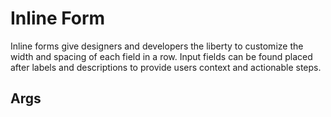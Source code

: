 


<Meta
  title='Commons/Components/Form Fields/InlineForm'
  component={InlineForm}
/>

# Inline Form

Inline forms give designers and developers the liberty to customize the width and spacing of each field in a row.
Input fields can be found placed after labels and descriptions to provide users context and actionable steps.

<Story story={Stories.Default} />

## Args

<ArgsTable of={InlineForm} />